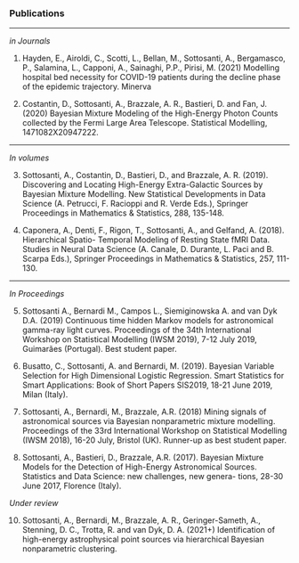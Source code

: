 ### **Publications**


---

*in Journals*

  1. Hayden, E., Airoldi, C., Scotti, L., Bellan, M., Sottosanti, A., Bergamasco, P., Salamina, L., Capponi, A., Sainaghi, P.P., Pirisi, M. (2021) Modelling hospital bed necessity for COVID-19 patients during the decline phase of the epidemic trajectory. Minerva 
  
  2. Costantin, D., Sottosanti, A., Brazzale, A. R., Bastieri, D. and Fan, J. (2020) Bayesian Mixture Modeling of the High-Energy Photon Counts collected by the Fermi Large Area Telescope. Statistical Modelling, 1471082X20947222.

---

*In volumes*

3. Sottosanti, A., Costantin, D., Bastieri, D., and Brazzale, A. R. (2019). Discovering and Locating
High-Energy Extra-Galactic Sources by Bayesian Mixture Modelling. New Statistical Developments
in Data Science (A. Petrucci, F. Racioppi and R. Verde Eds.), Springer Proceedings in Mathematics
& Statistics, 288, 135-148.

4. Caponera, A., Denti, F., Rigon, T., Sottosanti, A., and Gelfand, A. (2018). Hierarchical Spatio-
Temporal Modeling of Resting State fMRI Data. Studies in Neural Data Science (A. Canale, D.
Durante, L. Paci and B. Scarpa Eds.), Springer Proceedings in Mathematics & Statistics, 257,
111-130.

---

*In Proceedings*

5. Sottosanti A., Bernardi M., Campos L., Siemiginowska A. and van Dyk D.A. (2019) Continuous
time hidden Markov models for astronomical gamma-ray light curves. Proceedings of the
34th International Workshop on Statistical Modelling (IWSM 2019), 7-12 July 2019, Guimarães
(Portugal). Best student paper.

6. Busatto, C., Sottosanti, A. and Bernardi, M. (2019). Bayesian Variable Selection for High
Dimensional Logistic Regression. Smart Statistics for Smart Applications: Book of Short Papers
SIS2019, 18-21 June 2019, Milan (Italy).

7. Sottosanti, A., Bernardi, M., Brazzale, A.R. (2018) Mining signals of astronomical sources
via Bayesian nonparametric mixture modelling. Proceedings of the 33rd International Workshop
on Statistical Modelling (IWSM 2018), 16-20 July, Bristol (UK). Runner-up as best student
paper.

8. Sottosanti, A., Bastieri, D., Brazzale, A.R. (2017). Bayesian Mixture Models for the Detection
of High-Energy Astronomical Sources. Statistics and Data Science: new challenges, new genera-
tions, 28-30 June 2017, Florence (Italy).


*Under review*

10. Sottosanti, A., Bernardi, M., Brazzale, A. R., Geringer-Sameth, A., Stenning, D. C., Trotta,
R. and van Dyk, D. A. (2021+) Identification of high-energy astrophysical point sources via hierarchical Bayesian nonparametric clustering.
